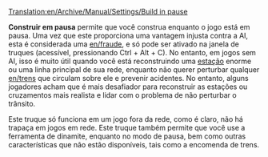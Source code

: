 [[Translation:en/Archive/Manual/Settings/Build in pause]]

{{en/Note|Esta não é uma fraude no 1.1.0, mas uma Avançada Configurando disponível a partir do [Avançado [Definições]] menu, que permite maior controle sobre o que é permitido em pausa.}}
'''Construir em pausa''' permite que você construa enquanto o jogo está em pausa. Uma vez que este proporciona uma vantagem injusta contra a AI, esta é considerada uma [[en/fraude]], e só pode ser ativado na janela de truques (acessível, pressionando Ctrl + Alt + C). No entanto, em jogos sem AI, isso é muito útil quando você está reconstruindo uma [[pt/Estação|estação]] enorme ou uma linha principal de sua rede, enquanto não querer perturbar qualquer [[en/trens]] que circulam sobre ele e prevenir acidentes. No entanto, alguns jogadores acham que é mais desafiador para reconstruir as estações ou cruzamentos mais realista e lidar com o problema de não perturbar o trânsito.

Este truque só funciona em um jogo fora da rede, como é claro, não há trapaça em jogos em rede. Este truque também permite que você use a ferramenta de dinamite, enquanto no modo de pausa, bem como outras características que não estão disponíveis, tais como a encomenda de trens.